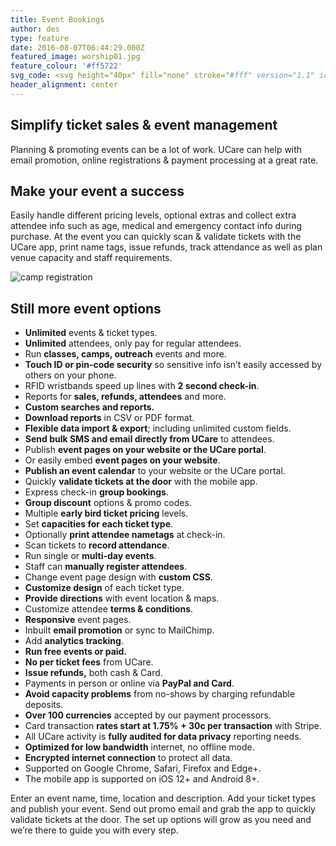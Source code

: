 ```yaml
---
title: Event Bookings
author: des
type: feature
date: 2016-08-07T06:44:29.000Z
featured_image: worship01.jpg
feature_colour: '#ff5722'
svg_code: <svg height="40px" fill="none" stroke="#fff" version="1.1" id="Layer_1" xmlns="http://www.w3.org/2000/svg" xmlns:xlink="http://www.w3.org/1999/xlink" x="0px" y="0px" viewBox="0 0 24 24" style="enable-background:new 0 0 24 24;" xml:space="preserve"><g id="Layer_2"><g id="Outline_Icons"> <polyline class="st0" points="4.5,2.5 0.5,2.5 0.5,23.5 23.5,23.5 23.5,2.5 19.5,2.5 "/> <rect x="4.5" y="0.5" class="st0" width="3" height="4"/> <rect x="16.5" y="0.5" class="st0" width="3" height="4"/> <line class="st0" x1="7.5" y1="2.5" x2="16.5" y2="2.5"/> <line class="st0" x1="0.5" y1="7.5" x2="23.5" y2="7.5"/> <line class="st0" x1="6.5" y1="9.5" x2="6.5" y2="21.5"/> <line class="st0" x1="11.5" y1="9.5" x2="11.5" y2="21.5"/> <line class="st0" x1="16.5" y1="9.5" x2="16.5" y2="21.5"/> <line class="st0" x1="2.5" y1="11.5" x2="21.5" y2="11.5"/> <line class="st0" x1="2.5" y1="15.5" x2="21.5" y2="15.5"/> <line class="st0" x1="2.5" y1="19.5" x2="21.5" y2="19.5"/> </g></g></svg>
header_alignment: center
---
```


## Simplify ticket sales & event management

Planning & promoting events can be a lot of work. UCare can help with email promotion, online registrations & payment processing at a great rate.

## Make your event a success

Easily handle different pricing levels, optional extras and collect extra attendee info such as age, medical and emergency contact info during purchase. At the event you can quickly scan & validate tickets with the UCare app, print name tags, issue refunds, track attendance as well as plan venue capacity and staff requirements.

![camp registration](camp.png)

## Still more event options

- **Unlimited** events & ticket types.
- **Unlimited** attendees, only pay for regular attendees.
- Run **classes, camps, outreach** events and more.
- **Touch ID or pin-code security** so sensitive info isn’t easily accessed by others on your phone.
- RFID wristbands speed up lines with **2 second check-in**.
- Reports for **sales, refunds, attendees** and more.
- **Custom searches and reports.**
- **Download reports** in CSV or PDF format.
- **Flexible data import & export**; including unlimited custom fields.
- **Send bulk SMS and email directly from UCare** to attendees.
- Publish **event pages on your website or the UCare portal**.
- Or easily embed **event pages on your website**.
- **Publish an event calendar** to your website or the UCare portal.
- Quickly **validate tickets at the door** with the mobile app.
- Express check-in **group bookings**.
- **Group discount** options & promo codes.
- Multiple **early bird ticket pricing** levels.
- Set **capacities for each ticket type**.
- Optionally **print attendee nametags** at check-in.
- Scan tickets to **record attendance**.
- Run single or **multi-day events**.
- Staff can **manually register attendees**.
- Change event page design with **custom CSS**.
- **Customize design** of each ticket type.
- **Provide directions** with event location & maps.
- Customize attendee **terms & conditions**.
- **Responsive** event pages.
- Inbuilt **email promotion** or sync to MailChimp.
- Add **analytics tracking**.
- **Run free events or paid.**
- **No per ticket fees** from UCare.
- **Issue refunds,** both cash & Card.
- Payments in person or online via **PayPal and Card**.
- **Avoid capacity problems** from no-shows by charging refundable deposits.
- **Over 100 currencies** accepted by our payment processors.
- Card transaction **rates start at 1.75% + 30c per transaction** with Stripe.
- All UCare activity is **fully audited for data privacy** reporting needs.
- **Optimized for low bandwidth** internet, no offline mode.
- **Encrypted internet connection** to protect all data.
- Supported on Google Chrome, Safari, Firefox and Edge+.
- The mobile app is supported on iOS 12+ and Android 8+.

<ThreeUp>
	Enter an event name, time, location and description. Add your ticket types and publish your event. Send out promo
	email and grab the app to quickly validate tickets at the door. The set up options will grow as you need and we’re
	there to guide you with every step.
</ThreeUp>
